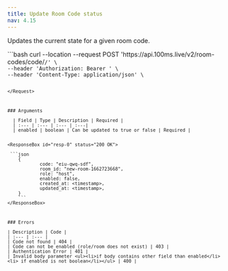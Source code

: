 ```yaml
---
title: Update Room Code status
nav: 4.15
---
```


Updates the current state for a given room code.

<PostRequest title="https://api.100ms.live/v2/room-codes/code/<code>/" />
<Request id="req-comp-0">
```bash
curl --location --request POST 'https://api.100ms.live/v2/room-codes/code/<code>/' \
--header 'Authorization: Bearer <management_token>' \
--header 'Content-Type: application/json' \

```
</Request>
    

    
### Arguments
    
  | Field | Type | Description | Required |
  | :--- | :--- | :--- | :---|
  | enabled | boolean | Can be updated to true or false | Required |
    

<ResponseBox id="resp-0" status="200 OK">

 ```json
    {
    		code: "eiu-qwq-sdf",
    		room_id: "new-room-1662723668",
    		role: "host",
    		enabled: false,
    		created_at: <timestamp>,
    		updated_at: <timestamp>,
    }
    ```
</ResponseBox>
    
   
    
### Errors

| Description | Code |
| :--- | :--- |
| Code not found | 404 |
| Code can not be enabled (role/room does not exist) | 403 |
| Authentication Error | 401 |
| Invalid body parameter <ul><li>if body contains other field than enabled</li> <li> if enabled is not boolean</li></ul> | 400 |